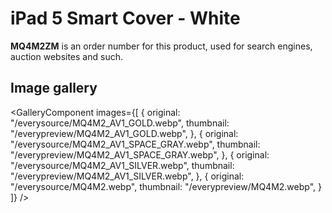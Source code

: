 
# iPad 5 Smart Cover - White

<Callout type='info' emoji='👉🏻'>**MQ4M2ZM** is an order number for this product, used for search engines, auction websites and such.</Callout>

## Image gallery

<GalleryComponent
    images={[
      {
        original: "/everysource/MQ4M2_AV1_GOLD.webp",
        thumbnail: "/everypreview/MQ4M2_AV1_GOLD.webp",
      },
      {
        original: "/everysource/MQ4M2_AV1_SPACE_GRAY.webp",
        thumbnail: "/everypreview/MQ4M2_AV1_SPACE_GRAY.webp",
      },
      {
        original: "/everysource/MQ4M2_AV1_SILVER.webp",
        thumbnail: "/everypreview/MQ4M2_AV1_SILVER.webp",
      },
      {
        original: "/everysource/MQ4M2.webp",
        thumbnail: "/everypreview/MQ4M2.webp",
      }
    ]}
  />
